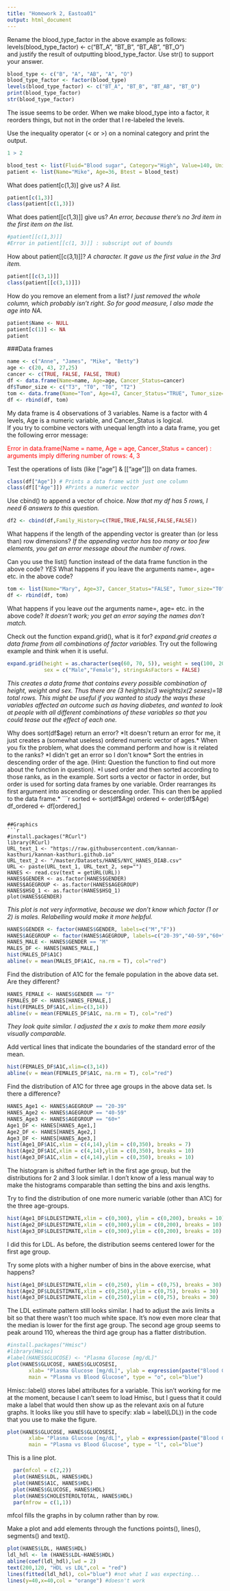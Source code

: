 ```yaml
---
title: "Homework 2, Eastoa01"
output: html_document
---
```


Rename the blood_type_factor in the above example as follows:  
levels(blood_type_factor) <- c("BT_A", "BT_B", "BT_AB", "BT_O")  
and justify the result of outputting blood_type_factor. Use str() to support your answer.

```r
blood_type <- c("B", "A", "AB", "A", "O")
blood_type_factor <- factor(blood_type)
levels(blood_type_factor) <- c("BT_A", "BT_B", "BT_AB", "BT_O")
print(blood_type_factor)
str(blood_type_factor)
```
The issue seems to be order. When we make blood_type into a factor, it reorders things, but not in the order that I re-labeled the levels.

Use the inequality operator (< or >) on a nominal category and print the output.
```r
1 > 2
```

```r
blood_test <- list(Fluid="Blood sugar", Category="High", Value=140, Units="mg/dL")
patient <- list(Name="Mike", Age=36, Btest = blood_test)
```

What does patient[c(1,3)] give us? *A list.*
```r
patient[c(1,3)]
class(patient[c(1,3)])
```

What does patient[[c(1,3)]] give us? *An error, because there's no 3rd item in the first item on the list.*

```r
#patient[[c(1,3)]]
#Error in patient[[c(1, 3)]] : subscript out of bounds
```

How about patient[[c(3,1)]]? *A character. It gave us the first value in the 3rd item.*
```r
patient[[c(3,1)]]
class(patient[[c(3,1)]])
```

How do you remove an element from a list? *I just removed the whole column, which probably isn't right. So for good measure, I also made the age into NA.*
```r
patient$Name <- NULL
patient[c(1)] <- NA
patient
```

###Data frames
```r
name <- c("Anne", "James", "Mike", "Betty")
age <- c(20, 43, 27,25)
cancer <- c(TRUE, FALSE, FALSE, TRUE)
df <- data.frame(Name=name, Age=age, Cancer_Status=cancer)
df$Tumor_size <- c("T3", "T0", "T0", "T2")
tom <- data.frame(Name="Tom", Age=47, Cancer_Status="TRUE", Tumor_size="T2")
df <- rbind(df, tom)
```
My data frame is 4 observations of 3 variables.  Name is a factor with 4 levels, Age is a numeric variable, and Cancer_Status is logical.  
If you try to combine vectors with unequal length into a data frame, you get the following error message:

<span style="color:red">Error in data.frame(Name = name, Age = age, Cancer_Status = cancer) : arguments imply differing number of rows: 4, 3</span>

Test the operations of lists (like ["age"] & [["age"]]) on data frames.
```r
class(df["Age"]) # Prints a data frame with just one column
class(df[["Age"]]) #Prints a numeric vector
```
Use cbind() to append a vector of choice. *Now that my df has 5 rows, I need 6 answers to this question.*
```r
df2 <- cbind(df,Family_History=c(TRUE,TRUE,FALSE,FALSE,FALSE))
```
What happens if the length of the appending vector is greater than (or less than) row dimensions? *If the appending vector has too many or too few elements, you get an error message about the number of rows.*

Can you use the list() function instead of the data frame function in the above code? *YES*
What happens if you leave the arguments name=, age= etc. in the above code?
```r
tom <- list(Name="Mary", Age=37, Cancer_Status="FALSE", Tumor_size="T0")
df <- rbind(df, tom)

```

What happens if you leave *out* the arguments name=, age= etc. in the above code? *It doesn't work; you get an error saying the names don't match.*

Check out the function expand.grid(), what is it for? *expand.grid creates a data frame from all combinations of factor variables.*
Try out the following example and think when it is useful.
```r
expand.grid(height = as.character(seq(60, 70, 5)), weight = seq(100, 200, 50),
            sex = c("Male","Female"), stringsAsFactors = FALSE)
```
*This creates a data frame that contains every possible combination of height, weight and sex.  Thus there are (3 heights)x(3 weights)x(2 sexes)=18 total rows.  This might be useful if you wanted to study the ways these variables affected an outcome such as having diabetes, and wanted to look at people with all different combinations of these variables so that you could tease out the effect of each one.*

Why does sort(df$age) return an error? *It doesn't return an error for me, it just creates a (somewhat useless) ordered numeric vector of ages.*
When you fix the problem, what does the command perform and how is it related to the ranks? *I didn't get an error so I don't know*
Sort the entries in descending order of the age. (Hint: Question the function to find out more about the function in question). *I used order and then sorted according to those ranks, as in the example. Sort sorts a vector or factor in order, but order is used for sorting data frames by one variable. Order rearranges its first argument into ascending or descending order. This can then be applied to the data frame.*
```r
sorted <- sort(df$Age)
ordered <- order(df$Age)
df_ordered <- df[ordered,]
```

##Graphics
```r
#install.packages("RCurl")
library(RCurl)
URL_text_1 <- "https://raw.githubusercontent.com/kannan-kasthuri/kannan-kasthuri.github.io"
URL_text_2 <- "/master/Datasets/HANES/NYC_HANES_DIAB.csv"
URL <- paste(URL_text_1, URL_text_2, sep="")
HANES <- read.csv(text = getURL(URL))
HANES$GENDER <- as.factor(HANES$GENDER)
HANES$AGEGROUP <- as.factor(HANES$AGEGROUP)
HANES$HSQ_1 <- as.factor(HANES$HSQ_1)
plot(HANES$GENDER)
```

*This plot is not very informative, because we don't know which factor (1 or 2) is males. Relabelling would make it more helpful.*

```r
HANES$GENDER <- factor(HANES$GENDER, labels=c("M","F"))
HANES$AGEGROUP <- factor(HANES$AGEGROUP, labels=c("20-39","40-59","60+"))
HANES_MALE <- HANES$GENDER == "M"
MALES_DF <- HANES[HANES_MALE,]
hist(MALES_DF$A1C)
abline(v = mean(MALES_DF$A1C, na.rm = T), col="red")
```

Find the distribution of A1C for the female population in the above data set. Are they different?
```r
HANES_FEMALE <- HANES$GENDER == "F"
FEMALES_DF <- HANES[HANES_FEMALE,]
hist(FEMALES_DF$A1C,xlim=c(3,14))
abline(v = mean(FEMALES_DF$A1C, na.rm = T), col="red")
```
*They look quite similar. I adjusted the x axis to make them more easily visually comparable.*

Add vertical lines that indicate the boundaries of the standard error of the mean.
```r
hist(FEMALES_DF$A1C,xlim=c(3,14))
abline(v = mean(FEMALES_DF$A1C, na.rm = T), col="red")
```

Find the distribution of A1C for three age groups in the above data set. Is there a difference?
```r
HANES_Age1 <- HANES$AGEGROUP == "20-39"
HANES_Age2 <- HANES$AGEGROUP == "40-59"
HANES_Age3 <- HANES$AGEGROUP == "60+"
Age1_DF <- HANES[HANES_Age1,]
Age2_DF <- HANES[HANES_Age2,]
Age3_DF <- HANES[HANES_Age3,]
hist(Age1_DF$A1C,xlim = c(4,14),ylim = c(0,350), breaks = 7)
hist(Age2_DF$A1C,xlim = c(4,14),ylim = c(0,350), breaks = 10)
hist(Age3_DF$A1C,xlim = c(4,14),ylim = c(0,350), breaks = 10)
```
The histogram is shifted further left in the first age group, but the distributions for 2 and 3 look similar. I don't know of a less manual way to make the histograms comparable than setting the bins and axis lengths.

Try to find the distribution of one more numeric variable (other than A1C) for the three age-groups.
```r
hist(Age1_DF$LDLESTIMATE,xlim = c(0,300), ylim = c(0,200), breaks = 10)
hist(Age2_DF$LDLESTIMATE,xlim = c(0,300),ylim = c(0,200), breaks = 10)
hist(Age3_DF$LDLESTIMATE,xlim = c(0,300),ylim = c(0,200), breaks = 10)
```
I did this for LDL. As before, the distribution seems centered lower for the first age group.

Try some plots with a higher number of bins in the above exercise, what happens?
```r
hist(Age1_DF$LDLESTIMATE,xlim = c(0,250), ylim = c(0,75), breaks = 30)
hist(Age2_DF$LDLESTIMATE,xlim = c(0,250),ylim = c(0,75), breaks = 30)
hist(Age3_DF$LDLESTIMATE,xlim = c(0,250),ylim = c(0,75), breaks = 30)
```

The LDL estimate pattern still looks similar. I had to adjust the axis limits a bit so that there wasn't too much white space. It's now even more clear that the median is lower for the first age group. The second age group seems to peak around 110, whereas the third age group has a flatter distribution.

```r
#install.packages("Hmisc")
#library(Hmisc)
#label(HANES$GLUCOSE) <- "Plasma Glucose [mg/dL]"
plot(HANES$GLUCOSE, HANES$GLUCOSESI, 
       xlab= "Plasma Glucose [mg/dL]", ylab = expression(paste("Blood Glucose SI units [", mu, "mole/L]")), 
       main = "Plasma vs Blood Glucose", type = "o", col="blue")
```
Hmisc::label() stores label attributes for a variable.
This isn't working for me at the moment, because I can't seem to load Hmisc, but I guess that it could make a label that would then show up as the relevant axis on al future graphs. It looks like you still have to specify: xlab = label(LDL)) in the code that you use to make the figure.

```r
plot(HANES$GLUCOSE, HANES$GLUCOSESI, 
       xlab= "Plasma Glucose [mg/dL]", ylab = expression(paste("Blood Glucose SI units [", mu, "mole/L]")), 
       main = "Plasma vs Blood Glucose", type = "l", col="blue")
```
This is a line plot.

```r
  par(mfcol = c(2,2))
  plot(HANES$LDL, HANES$HDL)
  plot(HANES$A1C, HANES$HDL)
  plot(HANES$GLUCOSE, HANES$HDL)
  plot(HANES$CHOLESTEROLTOTAL, HANES$HDL)
  par(mfrow = c(1,1))
```
mfcol fills the graphs in by column rather than by row.

Make a plot and add elements through the functions points(), lines(), segments() and text().
```r
plot(HANES$LDL, HANES$HDL)
ldl_hdl <- lm (HANES$LDL~HANES$HDL)
abline(coef(ldl_hdl),lwd = 2)
text(200,120, "HDL vs LDL",col = "red")
lines(fitted(ldl_hdl), col="blue") #not what I was expecting...
lines(y=40,x=40,col = "orange") #doesn't work
```

